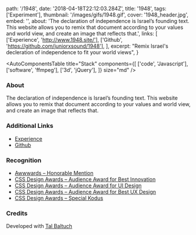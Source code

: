   path: '/1948',
  date: '2018-04-18T22:12:03.284Z',
  title: '1948',
  tags: ['Experiment'],
  thumbnail: '/images/gifs/1948.gif',
  cover: '1948_header.jpg',
  embed: '',
  about:
    'The declaration of independence is Israel’s founding text. This website allows you to remix that document according to your values and world view, and create an image that reflects that.',
  links: [
    ['Experience', 'http://www.1948.site/'],
    ['Github', 'https://github.com/juniorxsound/1948'],
  ],
  excerpt: "Remix Israel's decleration of independence to fit your world views",
}

<AutoComponentsTable
  title="Stack"
  components={[
    ['code', 'Javascript'],
    ['software', 'ffmpeg'],
    ['3d', 'jQuery'],
  ]}
  size="md"
/>

### About

The declaration of independence is Israel’s founding text. This website allows you to remix that document according to your values and world view, and create an image that reflects that.

### Additional Links

- [Experience](http://www.1948.site/)
- [Github](https://github.com/juniorxsound/1948)

### Recognition

- [Awwwards – Honorable Mention](https://www.awwwards.com/sites/1948)
- [CSS Design Awards – Audience Award for Best Innovation](https://www.cssawards.net/website/1948/)
- [CSS Design Awards – Audience Award for UI Design](https://www.cssawards.net/website/1948/)
- [CSS Design Awards – Audience Award for Best UX Design](https://www.cssawards.net/website/1948/)
- [CSS Design Awards – Special Kodus](https://www.cssawards.net/website/1948/)

### Credits

Developed with <a target="_blank" href="https://talbaltuch.com">Tal Baltuch</a>
